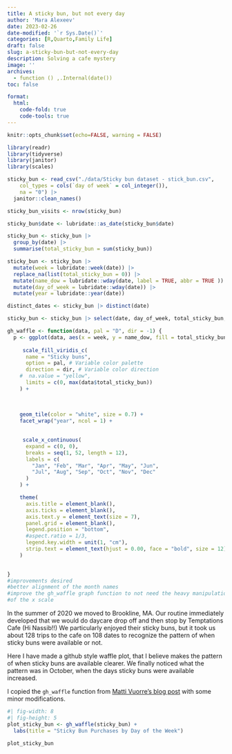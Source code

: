 ```yaml
---
title: A sticky bun, but not every day
author: 'Mara Alexeev'
date: 2023-02-26
date-modified: '`r Sys.Date()`'
categories: [R,Quarto,Family Life]
draft: false
slug: a-sticky-bun-but-not-every-day
description: Solving a cafe mystery
image: ''
archives:
  - function () ,.Internal(date())
toc: false

format:
  html:
    code-fold: true
    code-tools: true
---
```



```r
knitr::opts_chunk$set(echo=FALSE, warning = FALSE)

library(readr)
library(tidyverse)
library(janitor)
library(scales)
```

```r
sticky_bun <- read_csv("./data/Sticky bun dataset - stick_bun.csv", 
    col_types = cols(`day of week` = col_integer()), 
    na = "0") |>
  janitor::clean_names()

sticky_bun_visits <- nrow(sticky_bun)

sticky_bun$date <- lubridate::as_date(sticky_bun$date)

sticky_bun <- sticky_bun |>
  group_by(date) |>
  summarise(total_sticky_bun = sum(sticky_bun))

sticky_bun <- sticky_bun |> 
  mutate(week = lubridate::week(date)) |>
  replace_na(list(total_sticky_bun = 0)) |>
  mutate(name_dow = lubridate::wday(date, label = TRUE, abbr = TRUE )) |>
  mutate(day_of_week = lubridate::wday(date)) |>
  mutate(year = lubridate::year(date))

distinct_dates <- sticky_bun |> distinct(date)

sticky_bun <- sticky_bun |> select(date, day_of_week, total_sticky_bun, year, week, name_dow)
```
```r
gh_waffle <- function(data, pal = "D", dir = -1) {
  p <- ggplot(data, aes(x = week, y = name_dow, fill = total_sticky_bun)) +
   
     scale_fill_viridis_c(
      name = "Sticky buns",
      option = pal, # Variable color palette
      direction = dir, # Variable color direction
    #  na.value = "yellow",
      limits = c(0, max(data$total_sticky_bun))
    ) +
    
   
    
    geom_tile(color = "white", size = 0.7) +
    facet_wrap("year", ncol = 1) +
   

     scale_x_continuous(
      expand = c(0, 0),
      breaks = seq(1, 52, length = 12),
      labels = c(
        "Jan", "Feb", "Mar", "Apr", "May", "Jun",
        "Jul", "Aug", "Sep", "Oct", "Nov", "Dec"
      )
    ) +

    theme(
      axis.title = element_blank(),
      axis.ticks = element_blank(), 
      axis.text.y = element_text(size = 7),
      panel.grid = element_blank(),
      legend.position = "bottom",
      #aspect.ratio = 1/3,
      legend.key.width = unit(1, "cm"),
      strip.text = element_text(hjust = 0.00, face = "bold", size = 12)
    )

  
}
#improvements desired
#better alignment of the month names
#improve the gh_waffle graph function to not need the heavy manipulation
#of the x scale
```

In the summer of 2020 we moved to Brookline, MA. Our routine immediately developed that we would do daycare drop off and then stop by Temptations Cafe (Hi Nassib!!) We particularly enjoyed their sticky buns, but it took us about 128 trips to the cafe on 108 dates to recognize the pattern of when sticky buns were available or not. 

Here I have made a github style waffle plot, that I believe makes the pattern of when sticky buns are available clearer. We finally noticed what the pattern was in October, when the days sticky buns were available increased.

I copied the `gh_waffle` function from [Matti Vuorre's blog post](https://mvuorre.github.io/posts/2016-03-24-github-waffle-plot/) with some minor modifications.

```r
#| fig-width: 8
#| fig-height: 5
plot_sticky_bun <- gh_waffle(sticky_bun) + 
  labs(title = "Sticky Bun Purchases by Day of the Week")

plot_sticky_bun
```




